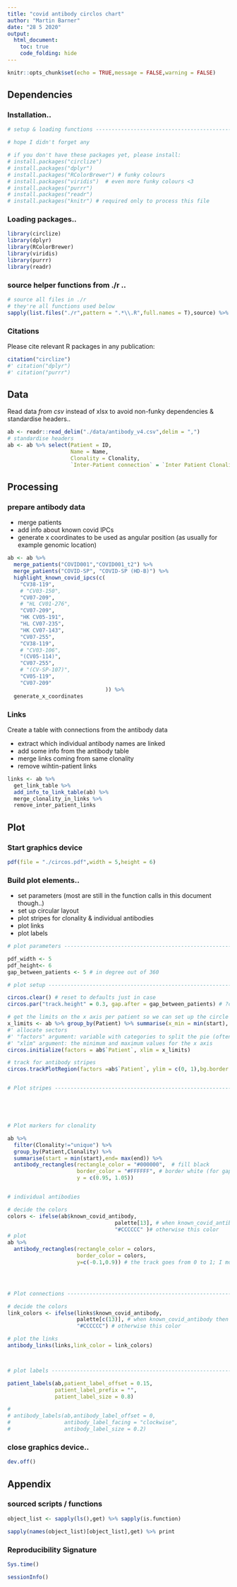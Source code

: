 ```yaml
---
title: "covid antibody circlos chart"
author: "Martin Barner"
date: "28 5 2020"
output:
  html_document:
    toc: true
    code_folding: hide
---
```


```r
knitr::opts_chunk$set(echo = TRUE,message = FALSE,warning = FALSE)
```

## Dependencies

### Installation..
```r

# setup & loading functions -----------------------------------------------

# hope I didn't forget any

# if you don't have these packages yet, please install:
# install.packages("circlize")
# install.packages("dplyr")
# install.packages("RColorBrewer") # funky colours
# install.packages("viridis")  # even more funky colours <3
# install.packages("purrr")
# install.packages("readr")
# install.packages("knitr") # required only to process this file

```

### Loading packages..
```r
library(circlize)
library(dplyr)
library(RColorBrewer)
library(viridis)
library(purrr)
library(readr)
```

### source helper functions from ./r ..

```r
# source all files in ./r
# they're all functions used below
sapply(list.files("./r",pattern = ".*\\.R",full.names = T),source) %>% invisible()
```

### Citations

Please cite relevant R packages in any publication:

```r
citation("circlize")
#' citation("dplyr")
#' citation("purrr")
```

## Data

Read data *from csv* instead of xlsx to avoid non-funky dependencies & standardise headers..
```r
ab <- readr::read_delim("./data/antibody_v4.csv",delim = ",")
# standardise headers
ab <- ab %>% select(Patient = ID,
                    Name = Name,
                    Clonality = Clonality,
                    `Inter-Patient connection` = `Inter Patient Clonality`)
```

## Processing

### prepare antibody data

- merge patients
- add info about known covid IPCs
- generate x coordinates to be used as angular position (as usually for example genomic location)
```r
ab <- ab %>%
  merge_patients("COVID001","COVID001_t2") %>% 
  merge_patients("COVID-SP", "COVID-SP (HD-B)") %>%
  highlight_known_covid_ipcs(c(
    "CV38-119",
    # "CV03-150",
    "CV07-209",
    # "HL CV01-276",
    "CV07-209",
    "HK CV05-191",
    "HL CV07-235",
    "HK CV07-143",
    "CV07-255", 
    "CV38-119",
    # "CV03-106",
    "(CV05-114)",
    "CV07-255",
    # "(CV-SP-107)",
    "CV05-119",
    "CV07-209"
                               )) %>% 
  generate_x_coordinates 
```

### Links

Create a table with connections from the antibody data

- extract which individual antibody names are linked
- add some info from the antibody table
- merge links coming from same clonality
- remove wihtin-patient links

```r
links <- ab %>%
  get_link_table %>%  
  add_info_to_link_table(ab) %>% 
  merge_clonality_in_links %>% 
  remove_inter_patient_links
```


## Plot


### Start graphics device 
```r
pdf(file = "./circos.pdf",width = 5,height = 6)
```

### Build plot elements..

- set parameters (most are still in the function calls in this document though..)
- set up circular layout
- plot stripes for clonality & individual antibodies
- plot links
- plot labels

```r


# plot parameters --------------------------------------------------------------------

pdf_width <- 5
pdf_height<- 6
gap_between_patients <- 5 # in degree out of 360

# plot setup --------------------------------------------------------------------

circos.clear() # reset to defaults just in case
circos.par("track.height" = 0.3, gap.after = gap_between_patients) # ?circos.par : track.height: The default height of tracks. It is the percentage according to the radius of the unit circle. The height includes the top and bottom cell paddings but not the margins. convert_height can be used to set the height to an absolute unit.

# get the limits on the x axis per patient so we can set up the circle layout accordingly
x_limits <- ab %>% group_by(Patient) %>% summarise(x_min = min(start), x_max = max(end)) %>% select(-Patient)
#' allocate sectors
#' "factors" argument: variable with categories to split the pie (often chromosomes)
#' "xlim" argument: the minimum and maximum values for the x axis
circos.initialize(factors = ab$`Patient`, xlim = x_limits)

# track for antibody stripes
circos.trackPlotRegion(factors =ab$`Patient`, ylim = c(0, 1),bg.border = NA,track.margin = c(0,0))


# Plot stripes ---------------------------------------------------------





# Plot markers for clonality

ab %>% 
  filter(Clonality!="unique") %>% 
  group_by(Patient,Clonality) %>%
  summarise(start = min(start),end= max(end)) %>% 
  antibody_rectangles(rectangle_color = "#000000",  # fill black
                      border_color = "#FFFFFF", # border white (for gaps between the black stripes where clon groups touch)
                      y = c(0.95, 1.05))


# individual antibodies

# decide the colors
colors <- ifelse(ab$known_covid_antibody,
                                  palette[13], # when known_covid_antibody then this color
                                  "#CCCCCC" )# otherwise this color
# plot
ab %>% 
  antibody_rectangles(rectangle_color = colors,
                      border_color = colors,
                      y=c(-0.1,0.9)) # the track goes from 0 to 1; I move this down a notch so that the clonality peaks out and so there is no gap to the links because it looks cool




# Plot connections --------------------------------------------------------

# decide the colors
link_colors <- ifelse(links$known_covid_antibody,
                      palette[c(13)], # when known_covid_antibody then this color
                      "#CCCCCC") # otherwise this color 

# plot the links
antibody_links(links,link_color = link_colors)



# plot labels -------------------------------------------------------------

patient_labels(ab,patient_label_offset = 0.15,
               patient_label_prefix = "",
               patient_label_size = 0.8)

# 
# antibody_labels(ab,antibody_label_offset = 0,
#                 antibody_label_facing = "clockwise",
#                 antibody_label_size = 0.2)

```

### close graphics device..
```r
dev.off()
```


## Appendix

### sourced scripts / functions
```r


object_list <- sapply(ls(),get) %>% sapply(is.function)

sapply(names(object_list)[object_list],get) %>% print

```


### Reproducibility Signature
```r
Sys.time()
```
```r
sessionInfo()

```



